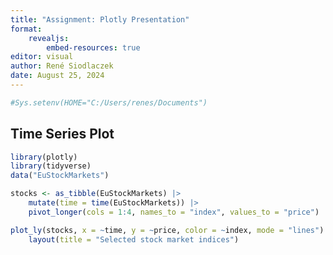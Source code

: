 ```yaml
---
title: "Assignment: Plotly Presentation"
format: 
    revealjs:
        embed-resources: true
editor: visual
author: René Siodlaczek
date: August 25, 2024
---
```


```r
#Sys.setenv(HOME="C:/Users/renes/Documents")
```

## Time Series Plot

```r
library(plotly)
library(tidyverse)
data("EuStockMarkets")

stocks <- as_tibble(EuStockMarkets) |> 
    mutate(time = time(EuStockMarkets)) |> 
    pivot_longer(cols = 1:4, names_to = "index", values_to = "price")  

plot_ly(stocks, x = ~time, y = ~price, color = ~index, mode = "lines") |> 
    layout(title = "Selected stock market indices")
```
